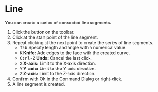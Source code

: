 
# Line

<Reference shortcut="Shift-A" command="Line" button="Toolbar" />

You can create a series of connected line segments.

1. Click the button <ButtonIcon type="button-line" /> on the toolbar.
2. Click at the start point of the line segment.
3. Repeat clicking at the next point to create the series of line segments.
   - <kbd>Tab</kbd> Specify length and angle with a numerical value.
   - <kbd>K</kbd> **Knife:** Add edges to the face with the created curve.
   - <kbd>Ctrl-Z</kbd> **Undo:** Cancel the last click.
   - <kbd>X</kbd> **X-axis:** Limit to the X-axis direction.
   - <kbd>Y</kbd> **Y-axis:** Limit to the Y-axis direction.
   - <kbd>Z</kbd> **Z-axis:** Limit to the Z-axis direction.
4. Confirm with OK in the Command Dialog or right-click.
5. A line segment is created.



